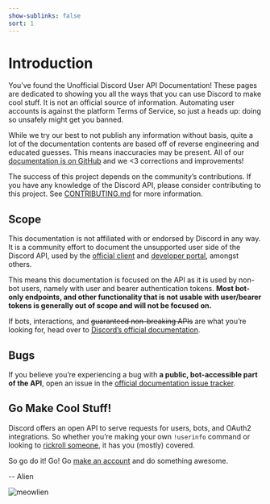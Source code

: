 ```yaml
---
show-sublinks: false
sort: 1
---
```


# Introduction

You’ve found the Unofficial Discord User API Documentation! These pages are dedicated to showing you all the ways that you can use Discord to make cool stuff. It is not an official source of information. Automating user accounts is against the platform Terms of Service, so just a heads up: doing so unsafely might get you banned.

While we try our best to not publish any information without basis, quite a lot of the documentation contents are based off of reverse engineering and educated guesses. This means inaccuracies may be present. All of our [documentation is on GitHub](https://github.com/discord-userdoccers/discord-userdoccers) and we <3 corrections and improvements!

<Alert type="info">

The success of this project depends on the community’s contributions. If you have any knowledge of the Discord API, please consider contributing to this project. See [CONTRIBUTING.md](https://github.com/discord-userdoccers/discord-userdoccers/blob/master/CONTRIBUTING.md) for more information.

</Alert>

## Scope

This documentation is not affiliated with or endorsed by Discord in any way. It is a community effort to document the unsupported user side of the Discord API, used by the [official client](https://discord.com/app) and [developer portal](https://discord.com/developers/applications), amongst others.

This means this documentation is focused on the API as it is used by non-bot users, namely with user and bearer authentication tokens. **Most bot-only endpoints, and other functionality that is not usable with user/bearer tokens is generally out of scope and will not be focused on.**

If bots, interactions, and ~~guaranteed non-breaking APIs~~ are what you’re looking for, head over to [Discord’s official documentation](https://discord.com/developers/docs/intro).

## Bugs

If you believe you’re experiencing a bug with **a public, bot-accessible part of the API**, open an issue in the [official documentation issue tracker](https://github.com/discord/discord-api-docs/issues).

## Go Make Cool Stuff!

Discord offers an open API to serve requests for users, bots, and OAuth2 integrations. So whether you’re making your own `!userinfo` command or looking to [rickroll someone](/topics/voice-connections), it has you (mostly) covered.

So go do it! Go! Go [make an account](/authentication#register) and do something awesome.

-- Alien

![meowlien](https://cdn.discordapp.com/emojis/1120790948302033046.png?size=48)
